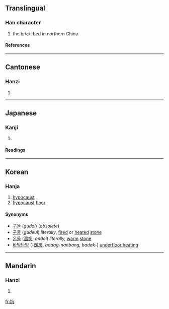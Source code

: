 ==Translingual==
===Han character===
{{Han char|rn=86|rad=火|as=04|sn=8|four=9081<sub>7</sub>|canj=火卜竹弓 (FYHN)}}
# the brick-bed in northern China
====References====
{{Han ref|kx=0667.200|dkj=18918|dj=1076.280|hdz=32193.030|uh=7095|ud=28821|bh=AAA1|bd=43681}}

----
==Cantonese==
===Hanzi===
{{yue-hanzi|jyut=|y=kong3}}
# {{defn|Cantonese}}

----
==Japanese==
===Kanji===
{{ja-kanji|grade=|rs=火04}}
# {{defn|Japanese}} 
====Readings====
{{ja-readings|on=[[こう]] (kō)|kun=[[あぶる]] (aburu)}}

----
==Korean==
===Hanja===
{{ko-hanja|hangeul=항|eumhun=|rv=hang|mr=hang|y=hang}}
# [[hypocaust]]
# [[hypocaust]] [[floor]]

====Synonyms====
*[[구돌]] (''gudol'') (''obsolete'') 
*[[구들]] (''gudeul'') ''literally'', [[fire]]d or [[heat]]ed [[stone]]
*[[온돌]] ([[溫]][[突]], ''ondol'') ''literally,'' [[warm]] [[stone]]
*[[바닥]][[난방]] (-[[煖]][[房]], ''badag-nanbang, badak-'') [[underfloor heating]] 

----

==Mandarin==
===Hanzi===
{{cmn-hanzi|pin=[[hāng]] ([[hang1]]), [[kàng]] ([[kang4]])|wg=hang<sup>1</sup>, k'ang<sup>4</sup>}}
# {{defn|Mandarin}}

[[fr:炕]]